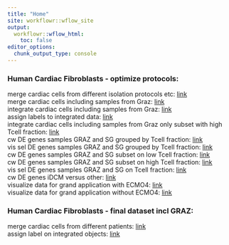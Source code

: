 ```yaml
---
title: "Home"
site: workflowr::wflow_site
output:
  workflowr::wflow_html:
    toc: false
editor_options:
  chunk_output_type: console
---
```


### Human Cardiac Fibroblasts - optimize protocols:  
merge cardiac cells from different isolation protocols etc: [link](mergeHumanSamples.html)  
merge cardiac cells including samples from Graz: [link](mergeHumanSamplesPlusGraz.html)  
integrate  cardiac cells including samples from Graz: [link](integrateAcrossPatientsGZplusSG.html)  
assign labels to integrated data: [link](assignLabelshumanHeartsPlusGrazInt.html)  
integrate  cardiac cells including samples from Graz only subset with high Tcell fraction: [link](integrateAcrossPatientsGZplusSG_Subset.html)  
cw DE genes samples GRAZ and SG grouped by Tcell fraction: [link](DEgenesGZplusSG_Groups.html)  
vis sel DE genes samples GRAZ and SG grouped by Tcell fraction: [link](visHumanCardiacDEgenesGroups.html)  
cw DE genes samples GRAZ and SG subset on low Tcell fraction: [link](DEgenesGZplusSG_SubsetLT.html)  
cw DE genes samples GRAZ and SG subset on high Tcell fraction: [link](DEgenesGZplusSG_SubsetHT.html)  
vis sel DE genes samples GRAZ and SG on Tcell fraction: [link](visHumanCardiacDEgenesHT.html)  
cw DE genes iDCM versus other: [link](DEgenes_iDCM.html)  
visualize data for grand application with ECMO4: [link](Vis_plus_analyse_NormlaHFMyo.html)  
visualize data for grand application without ECMO4: [link](Vis_plus_analyse_NormlaHFMyo_woECMO4.html)  

### Human Cardiac Fibroblasts - final dataset incl GRAZ:  
merge cardiac cells from different patients: [link](mergeHumanSamplesPlusGraz.html)  
assign label on integrated objects: [link](assignLabelshumanHeartsPlusGrazInt.html)  


